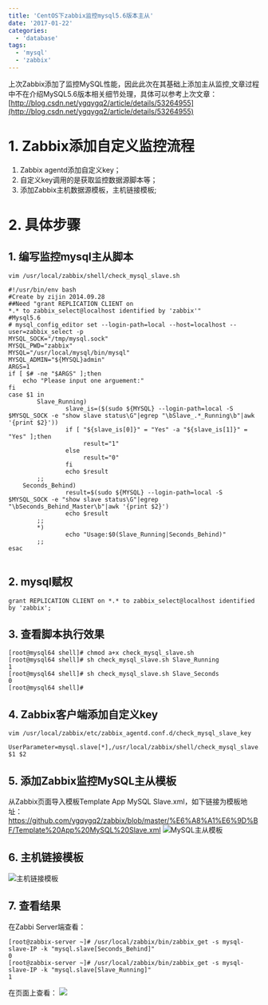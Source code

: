 ```yaml
---
title: 'CentOS下zabbix监控mysql5.6版本主从'
date: '2017-01-22'
categories:
  - 'database'
tags:
  - 'mysql'
  - 'zabbix'
---
```


上次Zabbix添加了监控MySQL性能，因此此次在其基础上添加主从监控,文章过程中不在介绍MySQL5.6版本相关细节处理，具体可以参考上次文章： [http://blog.csdn.net/ygqygq2/article/details/53264955](http://blog.csdn.net/ygqygq2/article/details/53264955)

# 1. Zabbix添加自定义监控流程

1. Zabbix agentd添加自定义key；
2. 自定义key调用的是获取监控数据源脚本等；
3. 添加Zabbix主机数据源模板，主机链接模板;

# 2. 具体步骤

## 1. 编写监控mysql主从脚本

`vim /usr/local/zabbix/shell/check_mysql_slave.sh`

```
#!/usr/bin/env bash
#Create by zijin 2014.09.28
##Need "grant REPLICATION CLIENT on
*.* to zabbix_select@localhost identified by 'zabbix'"
#Mysql5.6
# mysql_config_editor set --login-path=local --host=localhost --user=zabbix_select -p
MYSQL_SOCK="/tmp/mysql.sock"
MYSQL_PWD="zabbix"
MYSQL="/usr/local/mysql/bin/mysql"
MYSQL_ADMIN="${MYSQL}admin"
ARGS=1
if [ $# -ne "$ARGS" ];then
    echo "Please input one arguement:"
fi
case $1 in
        Slave_Running)
                slave_is=($(sudo ${MYSQL} --login-path=local -S $MYSQL_SOCK -e "show slave status\G"|egrep "\bSlave_.*_Running\b"|awk '{print $2}'))
                if [ "${slave_is[0]}" = "Yes" -a "${slave_is[1]}" = "Yes" ];then
                     result="1"
                else
                     result="0"
                fi
                echo $result
        ;;
    Seconds_Behind)
                result=$(sudo ${MYSQL} --login-path=local -S $MYSQL_SOCK -e "show slave status\G"|egrep "\bSeconds_Behind_Master\b"|awk '{print $2}')
                echo $result
        ;;
        *)
                echo "Usage:$0(Slave_Running|Seconds_Behind)"
        ;;
esac 


```

## 2. mysql赋权

`grant REPLICATION CLIENT on *.* to zabbix_select@localhost identified by 'zabbix';`

## 3. 查看脚本执行效果

```
[root@mysql64 shell]# chmod a+x check_mysql_slave.sh
[root@mysql64 shell]# sh check_mysql_slave.sh Slave_Running
1
[root@mysql64 shell]# sh check_mysql_slave.sh Slave_Seconds
0
[root@mysql64 shell]#
```

## 4. Zabbix客户端添加自定义key

`vim /usr/local/zabbix/etc/zabbix_agentd.conf.d/check_mysql_slave_key`

```
UserParameter=mysql.slave[*],/usr/local/zabbix/shell/check_mysql_slave.sh $1 $2
```

## 5. 添加Zabbix监控MySQL主从模板

从Zabbix页面导入模板Template App MySQL Slave.xml，如下链接为模板地址： https://github.com/ygqygq2/zabbix/blob/master/%E6%A8%A1%E6%9D%BF/Template%20App%20MySQL%20Slave.xml ![MySQL主从模板](images/屏幕快照-2017-01-22-20.15.30.png)

## 6. 主机链接模板

![主机链接模板](images/QB20170122-1.jpg)

## 7. 查看结果

在Zabbi Server端查看：

```
[root@zabbix-server ~]# /usr/local/zabbix/bin/zabbix_get -s mysql-slave-IP -k "mysql.slave[Seconds_Behind]"
0
[root@zabbix-server ~]# /usr/local/zabbix/bin/zabbix_get -s mysql-slave-IP -k "mysql.slave[Slave_Running]"
1
```

在页面上查看： ![](images/QB20170122-2.jpg)
